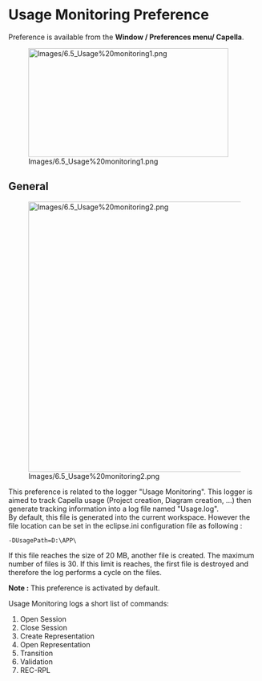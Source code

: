= Usage Monitoring Preference =
 
Preference is available from the '''Window / Preferences menu/ Capella'''.
 
[[Image:Images/6.5_Usage%20monitoring1.png|399x217px]]

== General ==

[[Image:Images/6.5_Usage%20monitoring2.png|616x539px]]

This preference is related to the logger "Usage Monitoring". This logger is aimed to track Capella usage (Project creation, Diagram creation, ...) then generate tracking information into a log file named "Usage.log".<br>
By default, this file is generated into the current workspace. However the file location can be set in the eclipse.ini configuration file as following :

 -DUsagePath=D:\APP\<UsagePath>

If this file reaches the size of 20 MB, another file is created.
The maximum number of files is 30.
If this limit is reaches, the first file is destroyed and therefore the log performs a cycle on the files.


''' Note :''' This preference is activated by default.

Usage Monitoring logs a short list of commands:
# Open Session
# Close Session
# Create Representation
# Open Representation
# Transition
# Validation
# REC-RPL